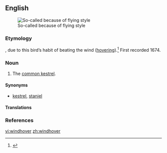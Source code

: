 ==English==
[[File:Common-Kestrel-2.jpg|thumb|So-called because of flying style]]
===Etymology===
{{compound|wind|hover|lang=en}}, due to this bird’s habit of beating the wind ([[hover]]ing).<ref>{{R:Online Etymology Dictionary}}</ref> First recorded 1674.

===Noun===
{{en-noun}}

# {{context|UK|lang=en}} The [[common kestrel]].

====Synonyms====
* {{sense|common kestrel}} [[kestrel]], [[staniel]]

====Translations====
{{trans-see|common kestrel}}

===References===
<references/>

[[vi:windhover]]
[[zh:windhover]]
